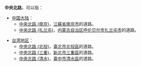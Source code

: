 '''中央北路'''，可以指：
*[[中国大陆|中国大陆]]：
**[[中央北路_(南京)|中央北路 (南京)]]，[[江蘇省|江蘇省]][[南京市|南京市]]的道路。
**[[中央北路_(扎兰屯)|中央北路 (扎兰屯)]]，[[内蒙古自治区|内蒙古自治区]][[呼伦贝尔市|呼伦贝尔市]][[扎兰屯市|扎兰屯市]]的道路。

*[[台湾地区|台湾地区]]：
**[[中央北路_(北投)|中央北路 (北投)]]，[[臺北市|臺北市]][[北投區|北投區]]的道路。
**[[中央北路_(三重)|中央北路 (三重)]]，[[新北市|新北市]][[三重區|三重區]]的道路。
**[[中央北路_(清水)|中央北路 (清水)]]，[[臺中市|臺中市]][[清水區_(臺中市)|清水區]]的道路。
{{disambig|Cat=四字路名消歧义}}